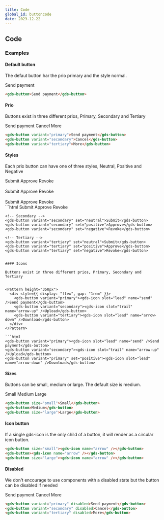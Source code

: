 ```yaml
---
title: Code
global_id: buttoncode
date: 2023-12-22
---
```


## Code

### Examples

#### Default button

The defaut button har the prio primary and the style normal.

<Pattern height="350px">
  <gds-button>Send payment</gds-button>
</Pattern>

```html
<gds-button>Send payment</gds-button>
```

#### Prio

Buttons exist in three different prios, Primary, Secondary and Tertiary

<Pattern height="350px">
  <div style={{ display: "flex", gap: "1rem" }}>
    <gds-button variant="primary">Send payment</gds-button>
    <gds-button variant="secondary">Cancel</gds-button>
    <gds-button variant="tertiary">More</gds-button>
  </div>
</Pattern>

```html
<gds-button variant="primary">Send payment</gds-button>
<gds-button variant="secondary">Cancel</gds-button>
<gds-button variant="tertiary">More</gds-button>
```

#### Styles

Each prio button can have one of three styles, Neutral, Positive and Negative

<Pattern height="350px">
  <div style={{ display: "flex", gap: "1rem" }}>
    <gds-button set="neutral">Submit</gds-button>
    <gds-button set="positive">Approve</gds-button>
    <gds-button set="negative">Revoke</gds-button>
  </div>
  <br />
  <div style={{ display: "flex", gap: "1rem" }}>
    <gds-button variant="secondary" set="neutral">Submit</gds-button>
    <gds-button variant="secondary" set="positive">Approve</gds-button>
    <gds-button variant="secondary" set="negative">Revoke</gds-button>
  </div>
  <br />
  <div style={{ display: "flex", gap: "1rem" }}>
    <gds-button variant="tertiary" set="neutral">Submit</gds-button>
    <gds-button variant="tertiary" set="positive">Approve</gds-button>
    <gds-button variant="tertiary" set="negative">Revoke</gds-button>
  </div>
</Pattern>
```html
    <!-- Primary -->
    <gds-button set="neutral">Submit</gds-button>
    <gds-button set="positive">Approve</gds-button>
    <gds-button set="negative">Revoke</gds-button>
    
    <!-- Secondary -->
    <gds-button variant="secondary" set="neutral">Submit</gds-button>
    <gds-button variant="secondary" set="positive">Approve</gds-button>
    <gds-button variant="secondary" set="negative">Revoke</gds-button>

    <!-- Tertiary -->
    <gds-button variant="tertiary" set="neutral">Submit</gds-button>
    <gds-button variant="tertiary" set="positive">Approve</gds-button>
    <gds-button variant="tertiary" set="negative">Revoke</gds-button>

````

#### Icons

Buttons exist in three different prios, Primary, Secondary and Tertiary


<Pattern height="350px">
  <div style={{ display: "flex", gap: "1rem" }}>
    <gds-button variant="primary"><gds-icon slot="lead" name="send" />Send payment</gds-button>
    <gds-button variant="secondary"><gds-icon slot="trail" name="arrow-up" />Upload</gds-button>
    <gds-button variant="tertiary"><gds-icon slot="lead" name="arrow-down" />Download</gds-button>
  </div>
</Pattern>

```html
<gds-button variant="primary"><gds-icon slot="lead" name="send" />Send payment</gds-button>
<gds-button variant="secondary"><gds-icon slot="trail" name="arrow-up" />Upload</gds-button>
<gds-button variant="primary" set="positive"><gds-icon slot="lead" name="arrow-down" />Download</gds-button>
````

#### Sizes

Buttons can be small, medium or large. The default size is medium.

<Pattern height="350px">
  <div style={{ display: "flex", gap: "1rem" }}>
    <gds-button size="small">Small</gds-button>
    <gds-button>Medium</gds-button>
    <gds-button size="large">Large</gds-button>
  </div>
</Pattern>

```html
<gds-button size="small">Small</gds-button>
<gds-button>Medium</gds-button>
<gds-button size="large">Large</gds-button>
```

#### Icon button

If a single gds-icon is the only child of a button, it will render as a circular icon button.

<Pattern height="350px">
  <div style={{ display: "flex", gap: "1rem" }}>
    <gds-button size="small">
      <gds-icon name="arrow" />
    </gds-button>
    <gds-button>
      <gds-icon name="arrow" />
    </gds-button>
    <gds-button size="large">
      <gds-icon name="arrow" />
    </gds-button>
  </div>
</Pattern>

```html
<gds-button size="small"><gds-icon name="arrow" /></gds-button>
<gds-button><gds-icon name="arrow" /></gds-button>
<gds-button size="large"><gds-icon name="arrow" /></gds-button>
```

#### Disabled

We don't encourage to use components with a disabled state but the button can be disabled if needed

<Pattern height="350px">
  <div style={{ display: "flex", gap: "1rem" }}>
    <gds-button variant="primary" disabled>
      Send payment
    </gds-button>
    <gds-button variant="secondary" disabled>
      Cancel
    </gds-button>
    <gds-button variant="tertiary" disabled>
      More
    </gds-button>
  </div>
</Pattern>

```html
<gds-button variant="primary" disabled>Send payment</gds-button>
<gds-button variant="secondary" disabled>Cancel</gds-button>
<gds-button variant="tertiary" disabled>More</gds-button>
```
